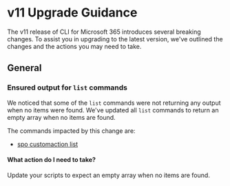 # v11 Upgrade Guidance

The v11 release of CLI for Microsoft 365 introduces several breaking changes. To assist you in upgrading to the latest version, we've outlined the changes and the actions you may need to take.

## General

### Ensured output for `list` commands

We noticed that some of the `list` commands were not returning any output when no items were found. We've updated all `list` commands to return an empty array when no items are found.

The commands impacted by this change are:

- [spo customaction list](./cmd/spo/customaction/customaction-list.mdx)

#### What action do I need to take?

Update your scripts to expect an empty array when no items are found.